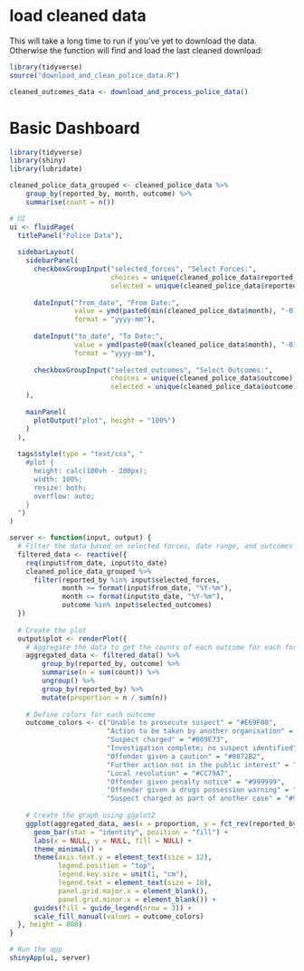 
# load cleaned data

This will take a long time to run if you've yet to download the data. Otherwise the function will find and load the last cleaned download:

```r
library(tidyverse)
source("download_and_clean_police_data.R")

cleaned_outcomes_data <- download_and_process_police_data()
```

# Basic Dashboard

```r
library(tidyverse)
library(shiny)
library(lubridate)

cleaned_police_data_grouped <- cleaned_police_data %>% 
    group_by(reported_by, month, outcome) %>% 
    summarise(count = n()) 

# UI
ui <- fluidPage(
  titlePanel("Police Data"),
  
  sidebarLayout(
    sidebarPanel(
      checkboxGroupInput("selected_forces", "Select Forces:",
                         choices = unique(cleaned_police_data$reported_by),
                         selected = unique(cleaned_police_data$reported_by)),
      
      dateInput("from_date", "From Date:",
                value = ymd(paste0(min(cleaned_police_data$month), "-01")),
                format = "yyyy-mm"),
      
      dateInput("to_date", "To Date:",
                value = ymd(paste0(max(cleaned_police_data$month), "-01")),
                format = "yyyy-mm"),
      
      checkboxGroupInput("selected_outcomes", "Select Outcomes:",
                         choices = unique(cleaned_police_data$outcome),
                         selected = unique(cleaned_police_data$outcome))
    ),
    
    mainPanel(
      plotOutput("plot", height = "100%")
    )
  ),
  
  tags$style(type = "text/css", "
    #plot {
      height: calc(100vh - 200px);
      width: 100%;
      resize: both;
      overflow: auto;
    }
  ")
)

server <- function(input, output) {
  # Filter the data based on selected forces, date range, and outcomes
  filtered_data <- reactive({
    req(input$from_date, input$to_date)
    cleaned_police_data_grouped %>%
      filter(reported_by %in% input$selected_forces,
             month >= format(input$from_date, "%Y-%m"),
             month <= format(input$to_date, "%Y-%m"),
             outcome %in% input$selected_outcomes)
  })
  
  # Create the plot
  output$plot <- renderPlot({
    # Aggregate the data to get the counts of each outcome for each force
    aggregated_data <- filtered_data() %>% 
        group_by(reported_by, outcome) %>% 
        summarise(n = sum(count)) %>% 
        ungroup() %>%
        group_by(reported_by) %>%
        mutate(proportion = n / sum(n))
    
    # Define colors for each outcome
    outcome_colors <- c("Unable to prosecute suspect" = "#E69F00",
                        "Action to be taken by another organisation" = "#56B4E9",
                        "Suspect charged" = "#009E73",
                        "Investigation complete; no suspect identified" = "#F0E442",
                        "Offender given a caution" = "#0072B2",
                        "Further action not in the public interest" = "#D55E00",
                        "Local resolution" = "#CC79A7",
                        "Offender given penalty notice" = "#999999",
                        "Offender given a drugs possession warning" = "#FF6347",
                        "Suspect charged as part of another case" = "#9370DB")
    
    # Create the graph using ggplot2
    ggplot(aggregated_data, aes(x = proportion, y = fct_rev(reported_by), fill = outcome)) +
      geom_bar(stat = "identity", position = "fill") +
      labs(x = NULL, y = NULL, fill = NULL) +
      theme_minimal() +
      theme(axis.text.y = element_text(size = 12),
            legend.position = "top",
            legend.key.size = unit(1, "cm"),
            legend.text = element_text(size = 10),
            panel.grid.major.x = element_blank(),
            panel.grid.minor.x = element_blank()) +
      guides(fill = guide_legend(nrow = 3)) +
      scale_fill_manual(values = outcome_colors)
  }, height = 800)
}

# Run the app
shinyApp(ui, server)
```

